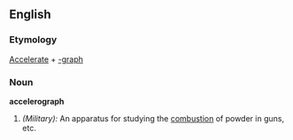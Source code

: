 ==English==

===Etymology===
[[Accelerate]] + [[-graph]]
===Noun===
'''accelerograph'''

#''(Military):'' An apparatus for studying the [[combustion]] of powder in guns, etc.